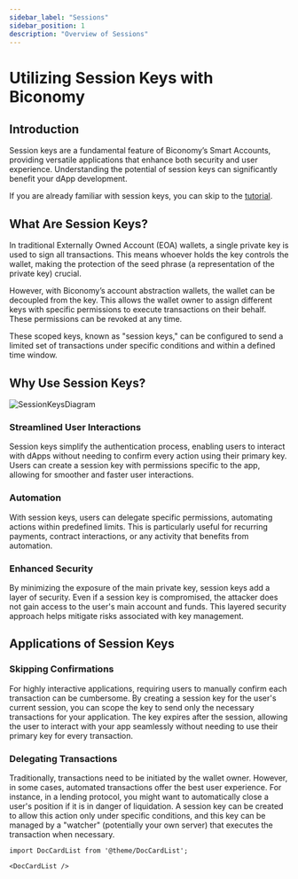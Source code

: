 ```yaml
---
sidebar_label: "Sessions"
sidebar_position: 1
description: "Overview of Sessions"
---
```


# Utilizing Session Keys with Biconomy

## Introduction

Session keys are a fundamental feature of Biconomy’s Smart Accounts, providing versatile applications that enhance both security and user experience. Understanding the potential of session keys can significantly benefit your dApp development.

If you are already familiar with session keys, you can skip to the [tutorial](/tutorials/sessions).

## What Are Session Keys?

In traditional Externally Owned Account (EOA) wallets, a single private key is used to sign all transactions. This means whoever holds the key controls the wallet, making the protection of the seed phrase (a representation of the private key) crucial.

However, with Biconomy’s account abstraction wallets, the wallet can be decoupled from the key. This allows the wallet owner to assign different keys with specific permissions to execute transactions on their behalf. These permissions can be revoked at any time.

These scoped keys, known as "session keys," can be configured to send a limited set of transactions under specific conditions and within a defined time window.

## Why Use Session Keys?

![SessionKeysDiagram](../images/modules/sessionKeys.png)

### Streamlined User Interactions

Session keys simplify the authentication process, enabling users to interact with dApps without needing to confirm every action using their primary key. Users can create a session key with permissions specific to the app, allowing for smoother and faster user interactions.

### Automation

With session keys, users can delegate specific permissions, automating actions within predefined limits. This is particularly useful for recurring payments, contract interactions, or any activity that benefits from automation.

### Enhanced Security

By minimizing the exposure of the main private key, session keys add a layer of security. Even if a session key is compromised, the attacker does not gain access to the user's main account and funds. This layered security approach helps mitigate risks associated with key management.


## Applications of Session Keys

### Skipping Confirmations

For highly interactive applications, requiring users to manually confirm each transaction can be cumbersome. By creating a session key for the user's current session, you can scope the key to send only the necessary transactions for your application. The key expires after the session, allowing the user to interact with your app seamlessly without needing to use their primary key for every transaction.

### Delegating Transactions

Traditionally, transactions need to be initiated by the wallet owner. However, in some cases, automated transactions offer the best user experience. For instance, in a lending protocol, you might want to automatically close a user's position if it is in danger of liquidation. A session key can be created to allow this action only under specific conditions, and this key can be managed by a "watcher" (potentially your own server) that executes the transaction when necessary.


```mdx-code-block
import DocCardList from '@theme/DocCardList';

<DocCardList />
```